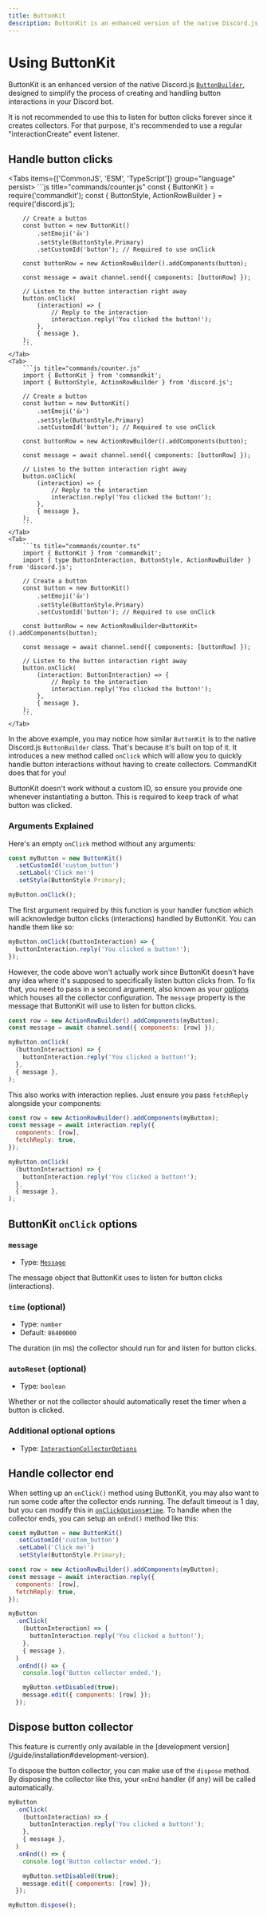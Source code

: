 ```yaml
---
title: ButtonKit
description: ButtonKit is an enhanced version of the native Discord.js ButtonBuilder, designed to simplify the process of creating and handling button interactions in your Discord bot.
---
```


# Using ButtonKit

ButtonKit is an enhanced version of the native Discord.js [`ButtonBuilder`](https://old.discordjs.dev/#/docs/discord.js/main/class/ButtonBuilder), designed to simplify the process of creating and handling button interactions in your Discord bot.

It is not recommended to use this to listen for button clicks forever since it creates collectors. For that purpose, it's recommended to use a regular "interactionCreate" event listener.

## Handle button clicks

<Tabs items={['CommonJS', 'ESM', 'TypeScript']}  group="language" persist>
    <Tab>
        ```js title="commands/counter.js"
        const { ButtonKit } = require('commandkit');
        const { ButtonStyle, ActionRowBuilder } = require('discord.js');

        // Create a button
        const button = new ButtonKit()
            .setEmoji('👍')
            .setStyle(ButtonStyle.Primary)
            .setCustomId('button'); // Required to use onClick

        const buttonRow = new ActionRowBuilder().addComponents(button);

        const message = await channel.send({ components: [buttonRow] });

        // Listen to the button interaction right away
        button.onClick(
            (interaction) => {
                // Reply to the interaction
                interaction.reply('You clicked the button!');
            },
            { message },
        );
        ```
    </Tab>
    <Tab>
        ```js title="commands/counter.js"
        import { ButtonKit } from 'commandkit';
        import { ButtonStyle, ActionRowBuilder } from 'discord.js';

        // Create a button
        const button = new ButtonKit()
            .setEmoji('👍')
            .setStyle(ButtonStyle.Primary)
            .setCustomId('button'); // Required to use onClick

        const buttonRow = new ActionRowBuilder().addComponents(button);

        const message = await channel.send({ components: [buttonRow] });

        // Listen to the button interaction right away
        button.onClick(
            (interaction) => {
                // Reply to the interaction
                interaction.reply('You clicked the button!');
            },
            { message },
        );
        ```
    </Tab>
    <Tab>
        ```ts title="commands/counter.ts"
        import { ButtonKit } from 'commandkit';
        import { type ButtonInteraction, ButtonStyle, ActionRowBuilder } from 'discord.js';

        // Create a button
        const button = new ButtonKit()
            .setEmoji('👍')
            .setStyle(ButtonStyle.Primary)
            .setCustomId('button'); // Required to use onClick

        const buttonRow = new ActionRowBuilder<ButtonKit>().addComponents(button);

        const message = await channel.send({ components: [buttonRow] });

        // Listen to the button interaction right away
        button.onClick(
            (interaction: ButtonInteraction) => {
                // Reply to the interaction
                interaction.reply('You clicked the button!');
            },
            { message },
        );
        ```
    </Tab>

</Tabs>

In the above example, you may notice how similar `ButtonKit` is to the native Discord.js `ButtonBuilder` class. That's because it's built on top of it. It introduces a new method called `onClick` which will allow you to quickly handle button interactions without having to create collectors. CommandKit does that for you!

<Callout type="warn">
  ButtonKit doesn't work without a custom ID, so ensure you provide one whenever
  instantiating a button. This is required to keep track of what button was
  clicked.
</Callout>

### Arguments Explained

Here's an empty `onClick` method without any arguments:

```js copy
const myButton = new ButtonKit()
  .setCustomId('custom_button')
  .setLabel('Click me!')
  .setStyle(ButtonStyle.Primary);

myButton.onClick();
```

The first argument required by this function is your handler function which will acknowledge button clicks (interactions) handled by ButtonKit. You can handle them like so:

```js copy
myButton.onClick((buttonInteraction) => {
  buttonInteraction.reply('You clicked a button!');
});
```

However, the code above won't actually work since ButtonKit doesn't have any idea where it's supposed to specifically listen button clicks from. To fix that, you need to pass in a second argument, also known as your [options](/guide/buttonkit#buttonkit-onclick-options) which houses all the collector configuration. The `message` property is the message that ButtonKit will use to listen for button clicks.

```js copy
const row = new ActionRowBuilder().addComponents(myButton);
const message = await channel.send({ components: [row] });

myButton.onClick(
  (buttonInteraction) => {
    buttonInteraction.reply('You clicked a button!');
  },
  { message },
);
```

This also works with interaction replies. Just ensure you pass `fetchReply` alongside your components:

```js copy
const row = new ActionRowBuilder().addComponents(myButton);
const message = await interaction.reply({
  components: [row],
  fetchReply: true,
});

myButton.onClick(
  (buttonInteraction) => {
    buttonInteraction.reply('You clicked a button!');
  },
  { message },
);
```

## ButtonKit `onClick` options

### `message`

- Type: [`Message`](https://old.discordjs.dev/#/docs/discord.js/main/class/Message)

The message object that ButtonKit uses to listen for button clicks (interactions).

### `time` (optional)

- Type: `number`
- Default: `86400000`

The duration (in ms) the collector should run for and listen for button clicks.

### `autoReset` (optional)

- Type: `boolean`

Whether or not the collector should automatically reset the timer when a button is clicked.

### Additional optional options

- Type: [`InteractionCollectorOptions`](https://old.discordjs.dev/#/docs/discord.js/main/typedef/InteractionCollectorOptions)

## Handle collector end

When setting up an `onClick()` method using ButtonKit, you may also want to run some code after the collector ends running. The default timeout is 1 day, but you can modify this in [`onClickOptions#time`](/guide/buttonkit#time-optional). To handle when the collector ends, you can setup an `onEnd()` method like this:

```js copy {16-21}
const myButton = new ButtonKit()
  .setCustomId('custom_button')
  .setLabel('Click me!')
  .setStyle(ButtonStyle.Primary);

const row = new ActionRowBuilder().addComponents(myButton);
const message = await interaction.reply({
  components: [row],
  fetchReply: true,
});

myButton
  .onClick(
    (buttonInteraction) => {
      buttonInteraction.reply('You clicked a button!');
    },
    { message },
  )
  .onEnd(() => {
    console.log('Button collector ended.');

    myButton.setDisabled(true);
    message.edit({ components: [row] });
  });
```

## Dispose button collector

<Callout type="warn">
  This feature is currently only available in the [development
  version](/guide/installation#development-version).
</Callout>

To dispose the button collector, you can make use of the `dispose` method. By disposing the collector like this, your `onEnd` handler (if any) will be called automatically.

```js copy {15}
myButton
  .onClick(
    (buttonInteraction) => {
      buttonInteraction.reply('You clicked a button!');
    },
    { message },
  )
  .onEnd(() => {
    console.log('Button collector ended.');

    myButton.setDisabled(true);
    message.edit({ components: [row] });
  });

myButton.dispose();
```
